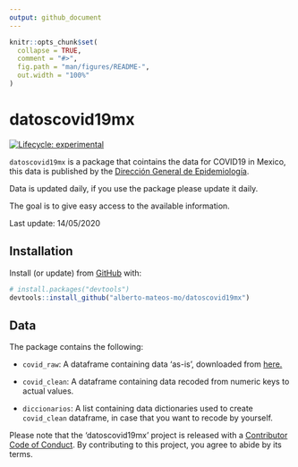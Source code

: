 ```yaml
---
output: github_document
---
```


<!-- README.md is generated from README.Rmd. Please edit that file -->

```r
knitr::opts_chunk$set(
  collapse = TRUE,
  comment = "#>",
  fig.path = "man/figures/README-",
  out.width = "100%"
)
```

# datoscovid19mx

<!-- badges: start -->
[![Lifecycle: experimental](https://img.shields.io/badge/lifecycle-experimental-orange.svg)](https://www.tidyverse.org/lifecycle/#experimental)
<!-- badges: end -->

`datoscovid19mx` is a package that cointains the data for COVID19 in Mexico, this data is published by the [Dirección General de Epidemiología](https://www.gob.mx/salud/acciones-y-programas/direccion-general-de-epidemiologia).

Data is updated daily, if you use the package please update it daily.

The goal is to give easy access to the available information.

Last update: 14/05/2020

## Installation

Install (or update) from [GitHub](https://github.com/) with:

``` r
# install.packages("devtools")
devtools::install_github("alberto-mateos-mo/datoscovid19mx")
```

## Data

The package contains the following:

- `covid_raw`: A dataframe containing data 'as-is', downloaded from [here.](https://www.gob.mx/salud/documentos/datos-abiertos-152127)

- `covid_clean`: A dataframe containing data recoded from numeric keys to actual values.

- `diccionarios`: A list containing data dictionaries used to create `covid_clean` dataframe, in case that you want to recode by yourself.

Please note that the 'datoscovid19mx' project is released with a
[Contributor Code of Conduct](CODE_OF_CONDUCT.md).
By contributing to this project, you agree to abide by its terms.
